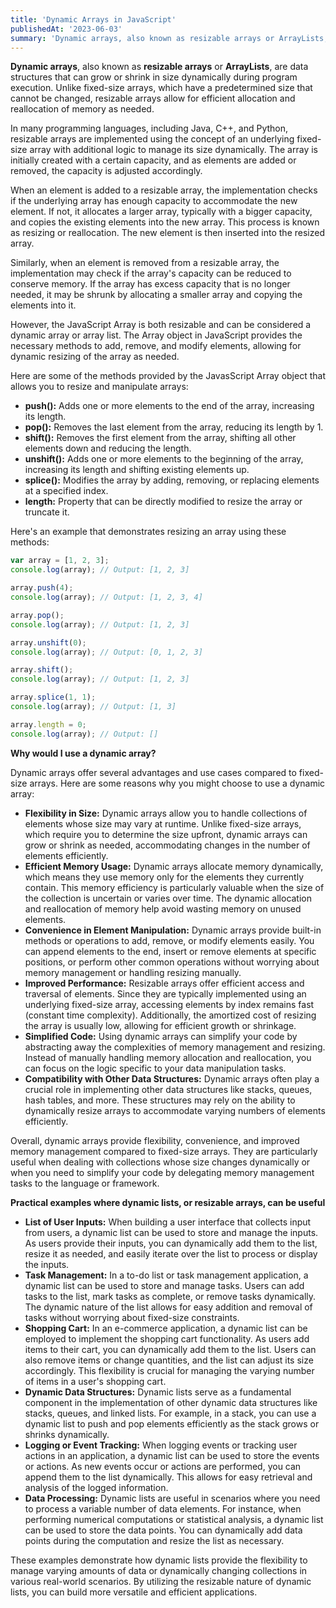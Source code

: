 ```yaml
---
title: 'Dynamic Arrays in JavaScript'
publishedAt: '2023-06-03'
summary: 'Dynamic arrays, also known as resizable arrays or ArrayLists, are data structures that can grow or shrink in size dynamically during program execution.'
---
```


**Dynamic arrays**, also known as **resizable arrays** or **ArrayLists**, are data structures that can grow or shrink in size dynamically during program execution. Unlike fixed-size arrays, which have a predetermined size that cannot be changed, resizable arrays allow for efficient allocation and reallocation of memory as needed.

In many programming languages, including Java, C++, and Python, resizable arrays are implemented using the concept of an underlying fixed-size array with additional logic to manage its size dynamically. The array is initially created with a certain capacity, and as elements are added or removed, the capacity is adjusted accordingly.

When an element is added to a resizable array, the implementation checks if the underlying array has enough capacity to accommodate the new element. If not, it allocates a larger array, typically with a bigger capacity, and copies the existing elements into the new array. This process is known as resizing or reallocation. The new element is then inserted into the resized array.

Similarly, when an element is removed from a resizable array, the implementation may check if the array's capacity can be reduced to conserve memory. If the array has excess capacity that is no longer needed, it may be shrunk by allocating a smaller array and copying the elements into it.

However, the JavaScript Array is both resizable and can be considered a dynamic array or array list. The Array object in JavaScript provides the necessary methods to add, remove, and modify elements, allowing for dynamic resizing of the array as needed.

Here are some of the methods provided by the JavasScript Array object that allows you to resize and manipulate arrays:

- **push():** Adds one or more elements to the end of the array, increasing its length.
- **pop():** Removes the last element from the array, reducing its length by 1.
- **shift():** Removes the first element from the array, shifting all other elements down and reducing the length.
- **unshift():** Adds one or more elements to the beginning of the array, increasing its length and shifting existing elements up.
- **splice():** Modifies the array by adding, removing, or replacing elements at a specified index.
- **length:** Property that can be directly modified to resize the array or truncate it.

Here's an example that demonstrates resizing an array using these methods:

```js
var array = [1, 2, 3];
console.log(array); // Output: [1, 2, 3]

array.push(4);
console.log(array); // Output: [1, 2, 3, 4]

array.pop();
console.log(array); // Output: [1, 2, 3]

array.unshift(0);
console.log(array); // Output: [0, 1, 2, 3]

array.shift();
console.log(array); // Output: [1, 2, 3]

array.splice(1, 1);
console.log(array); // Output: [1, 3]

array.length = 0;
console.log(array); // Output: []

```

**Why would I use a dynamic array?**

Dynamic arrays offer several advantages and use cases compared to fixed-size arrays.
Here are some reasons why you might choose to use a dynamic array:

- **Flexibility in Size:** Dynamic arrays allow you to handle collections of elements whose size may vary at runtime. Unlike fixed-size arrays, which require you to determine the size upfront, dynamic arrays can grow or shrink as needed, accommodating changes in the number of elements efficiently.
- **Efficient Memory Usage:** Dynamic arrays allocate memory dynamically, which means they use memory only for the elements they currently contain. This memory efficiency is particularly valuable when the size of the collection is uncertain or varies over time. The dynamic allocation and reallocation of memory help avoid wasting memory on unused elements.
- **Convenience in Element Manipulation:** Dynamic arrays provide built-in methods or operations to add, remove, or modify elements easily. You can append elements to the end, insert or remove elements at specific positions, or perform other common operations without worrying about memory management or handling resizing manually.
- **Improved Performance:** Resizable arrays offer efficient access and traversal of elements. Since they are typically implemented using an underlying fixed-size array, accessing elements by index remains fast (constant time complexity). Additionally, the amortized cost of resizing the array is usually low, allowing for efficient growth or shrinkage.
- **Simplified Code:** Using dynamic arrays can simplify your code by abstracting away the complexities of memory management and resizing. Instead of manually handling memory allocation and reallocation, you can focus on the logic specific to your data manipulation tasks.
- **Compatibility with Other Data Structures:** Dynamic arrays often play a crucial role in implementing other data structures like stacks, queues, hash tables, and more. These structures may rely on the ability to dynamically resize arrays to accommodate varying numbers of elements efficiently.

Overall, dynamic arrays provide flexibility, convenience, and improved memory management compared to fixed-size arrays. They are particularly useful when dealing with collections whose size changes dynamically or when you need to simplify your code by delegating memory management tasks to the language or framework.

**Practical examples where dynamic lists, or resizable arrays, can be useful**

- **List of User Inputs:** When building a user interface that collects input from users, a dynamic list can be used to store and manage the inputs. As users provide their inputs, you can dynamically add them to the list, resize it as needed, and easily iterate over the list to process or display the inputs.
- **Task Management:** In a to-do list or task management application, a dynamic list can be used to store and manage tasks. Users can add tasks to the list, mark tasks as complete, or remove tasks dynamically. The dynamic nature of the list allows for easy addition and removal of tasks without worrying about fixed-size constraints.
- **Shopping Cart:** In an e-commerce application, a dynamic list can be employed to implement the shopping cart functionality. As users add items to their cart, you can dynamically add them to the list. Users can also remove items or change quantities, and the list can adjust its size accordingly. This flexibility is crucial for managing the varying number of items in a user's shopping cart.
- **Dynamic Data Structures:** Dynamic lists serve as a fundamental component in the implementation of other dynamic data structures like stacks, queues, and linked lists. For example, in a stack, you can use a dynamic list to push and pop elements efficiently as the stack grows or shrinks dynamically.
- **Logging or Event Tracking:** When logging events or tracking user actions in an application, a dynamic list can be used to store the events or actions. As new events occur or actions are performed, you can append them to the list dynamically. This allows for easy retrieval and analysis of the logged information.
- **Data Processing:** Dynamic lists are useful in scenarios where you need to process a variable number of data elements. For instance, when performing numerical computations or statistical analysis, a dynamic list can be used to store the data points. You can dynamically add data points during the computation and resize the list as necessary.

These examples demonstrate how dynamic lists provide the flexibility to manage varying amounts of data or dynamically changing collections in various real-world scenarios. By utilizing the resizable nature of dynamic lists, you can build more versatile and efficient applications.
